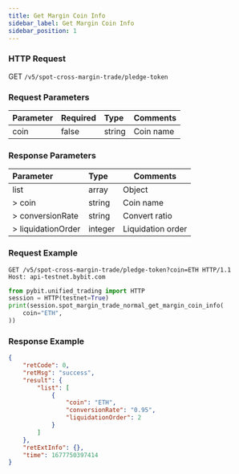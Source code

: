```yaml
---
title: Get Margin Coin Info
sidebar_label: Get Margin Coin Info
sidebar_position: 1
---
```


### HTTP Request
GET `/v5/spot-cross-margin-trade/pledge-token`

### Request Parameters
| Parameter | Required | Type | Comments|
|:----- |:-------|:-----|------ |
|coin|false|string|Coin name |

### Response Parameters
| Parameter | Type | Comments|
|:----- |:-----|----- |
|list|array|Object|
|> coin|string |Coin name |
|> conversionRate|string |Convert ratio |
|> liquidationOrder|integer |Liquidation order |

### Request Example

<Tabs groupId="programming-languages">
<TabItem value="http" label="HTTP">

```http
GET /v5/spot-cross-margin-trade/pledge-token?coin=ETH HTTP/1.1
Host: api-testnet.bybit.com
```

</TabItem>
<TabItem value="python" label="Python">

```python
from pybit.unified_trading import HTTP
session = HTTP(testnet=True)
print(session.spot_margin_trade_normal_get_margin_coin_info(
    coin="ETH",
))
```

</TabItem>
</Tabs>

### Response Example

```json
{
    "retCode": 0,
    "retMsg": "success",
    "result": {
        "list": [
            {
                "coin": "ETH",
                "conversionRate": "0.95",
                "liquidationOrder": 2
            }
        ]
    },
    "retExtInfo": {},
    "time": 1677750397414
}
```
